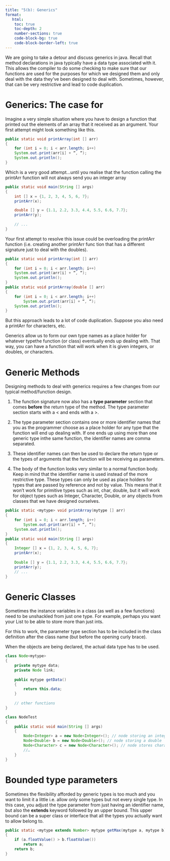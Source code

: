 ```yaml
---
title: "5(b): Generics"
format:
   html:
    toc: true
    toc-depth: 2
    number-sections: true
    code-block-bg: true
    code-block-border-left: true
---
```


We are going to take a detour and discuss generics in java. Recall that method declarations in java typically have a data type associated with it. This allows the compiler to do some checking to make sure that our functions are used for the purposes for which we designed them and only deal with the data they’ve been designed to deal with. Sometimes, however, that can be very restrictive and lead 
to code duplication.

# Generics: The case for
Imagine a very simple situation where you have to design a function that printed out the elements of an array that it received as an argument. Your first attempt might look something like this.

```java
public static void printArray(int [] arr)
{
    for (int i = 0; i < arr.length; i++)
    System.out.print(arr[i] + “, “);
    System.out.println();
}
```

Which is a very good attempt...until you realise that the function calling the printArr function will not always send you an integer array

```java
public static void main(String [] args)
{
    int [] x = {1, 2, 3, 4, 5, 6, 7};
    printArr(x);

    double [] y = {1.1, 2.2, 3.3, 4.4, 5.5, 6.6, 7.7};
    printArr(y);
    
    // ...
}
```

Your first attempt to resolve this issue could be overloading the printArr function (i.e. creating another printArr func
tion that has a different signature just to deal with the doubles).

```java
public static void printArray(int [] arr)
{
    for (int i = 0; i < arr.length; i++)
    System.out.print(arr[i] + “, “);
    System.out.println();
}
public static void printArray(double [] arr)
{
    for (int i = 0; i < arr.length; i++)
        System.out.print(arr[i] + “, “);
    System.out.println();
}
```

But this approach leads to a lot of code duplication. Suppose you also need a printArr for characters, etc.

Generics allow us to form our own type names as a place holder for whatever typethe function (or class) eventually ends up dealing with. That way, you can have a function that will work when it is given integers, or doubles, or characters.


# Generic Methods
Designing methods to deal with generics requires a few changes from our typical method/function design.

1. The function signature now also has a **type parameter** section that comes **before** the return type of the method. The type parameter section starts with a < and ends with a >.

2. The type parameter section contains one or more identifier names that you as the programmer choose as a place holder for any type that the function will end up dealing with. If one ends up using more than one generic type inthe same function, the identifier names are comma separated.

3. These identifier names can then be used to declare the return type or the types of arguments that the function will be receiving as parameters.

4. The body of the function looks very similar to a normal function body. Keep in mind that the identifier name is used instead of the more restrictive type. These types can only be used as place holders for types that are passed by reference and not by value. This means that it won’t work for primitive types such as int, char, double, but it will work for object types such as Integer, Character, Double, or any objects from classes that we have designed ourselves.

```java
public static <mytype> void printArray(mytype [] arr)
{
    for (int i = 0; i < arr.length; i++)
        System.out.print(arr[i] + “, “);
    System.out.println();
}
public static void main(String [] args)
{
    Integer [] x = {1, 2, 3, 4, 5, 6, 7};
    printArr(x);
    
    Double [] y = {1.1, 2.2, 3.3, 4.4, 5.5, 6.6, 7.7};
    printArr(y);
    // ...
}
```

# Generic Classes
Sometimes the instance variables in a class (as well as a few functions) need to be unshackled from just one type. For example, perhaps you want your List to be able to store more than just ints.

For this to work, the parameter type section has to be included in the class definition after the class name (but before the opening curly brace).

When the objects are being declared, the actual data type has to be used.

```java
class Node<mytype>
{
    private mytype data;
    private Node link;
    
    public mytype getData()
    {
        return this.data;
    }
    
    // other functions
}

class NodeTest
{
    public static void main(String [] args)
    {
        Node<Integer> a = new Node<Integer>(); // node storing an integer
        Node<Double> b = new Node<Double>(); // node storing a double
        Node<Character> c = new Node<Character>(); // node stores characters.
        //…
    }
}
```

<!--
::: {.callout-important title="Activity" collapse="true" icon=false}
demo with examples of generic methods and classes.
Make sure to show and interpret the error messages that are shown as a result.
:::
-->

# Bounded type parameters
Sometimes the flexibility afforded by generic types is too much and you want to limit it a little i.e. allow only some types but not every single type. In this case, you adjust the type parameter from just having an identifier name, but also the **extends** keyword followed by an upper bound. This upper bound can be a super class or interface that all the types you actually want to allow belong to.

```java
public static <mytype extends Number> mytype getMax(mytype a, mytype b)
{
    if (a.floatValue() > b.floatValue())
        return a;
    return b;
}
```
